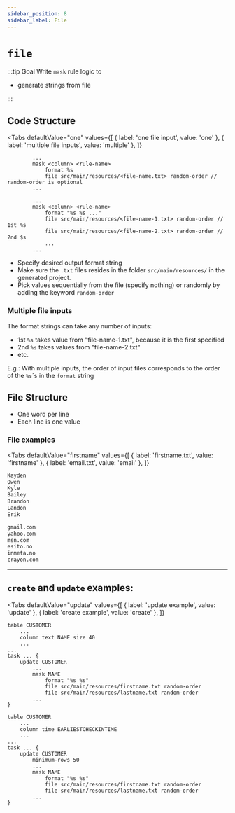```yaml
---
sidebar_position: 8
sidebar_label: File
---
```



# `file`

:::tip Goal
Write `mask` rule logic to

- generate strings from file

:::

## Code Structure

<Tabs
  defaultValue="one"
  values={[
    { label: 'one file input', value: 'one' },
	{ label: 'multiple file inputs', value: 'multiple' },
  ]}
>

<TabItem value="one">

```ano
        ...
        mask <column> <rule-name>
            format %s
            file src/main/resources/<file-name.txt> random-order // random-order is optional
        ...
```

</TabItem>

<TabItem value="multiple">

```ano
        ...
        mask <column> <rule-name>
            format "%s %s ..."
            file src/main/resources/<file-name-1.txt> random-order // 1st %s
            file src/main/resources/<file-name-2.txt> random-order // 2nd $s
            ...
        ...
```

</TabItem>

</Tabs>

- Specify desired output format string
- Make sure the `.txt` files resides in the folder `src/main/resources/` in the generated project.
- Pick values sequentially from the file (specify nothing) or randomly by adding the keyword `random-order`

### Multiple file inputs

The format strings can take any number of inputs:

- 1st `%s` takes value from "file-name-1.txt", because it is the first specified
- 2nd `%s` takes values from "file-name-2.txt"
- etc.

E.g.: With multiple inputs, the order of input files corresponds to the order of the `%s`´s in the `format` string

## File Structure

- One word per line
- Each line is one value

### File examples

<Tabs
  defaultValue="firstname"
  values={[
    { label: 'firstname.txt', value: 'firstname' },
	{ label: 'email.txt', value: 'email' },
  ]}
>

<TabItem value="firstname">

```txt
Kayden
Owen
Kyle
Bailey
Brandon
Landon
Erik
```

</TabItem>

<TabItem value="email">

```txt
gmail.com
yahoo.com
msn.com
esito.no
inmeta.no
crayon.com
```

</TabItem>

</Tabs>

---

## `create` and `update` examples:

<Tabs
  defaultValue="update"
  values={[
    { label: 'update example', value: 'update' },
	{ label: 'create example', value: 'create' },
  ]}
>

<TabItem value="update">

```ano
table CUSTOMER
    ...
    column text NAME size 40
    ...
...
task ... {
    update CUSTOMER
        ...
        mask NAME
            format "%s %s"
            file src/main/resources/firstname.txt random-order
            file src/main/resources/lastname.txt random-order
        ...
}
```

</TabItem>

<TabItem value="create">

```ano
table CUSTOMER
    ...
    column time EARLIESTCHECKINTIME
    ...
...
task ... {
    update CUSTOMER
        minimum-rows 50
        ...
        mask NAME
            format "%s %s"
            file src/main/resources/firstname.txt random-order
            file src/main/resources/lastname.txt random-order
        ...
}
```

</TabItem>

</Tabs>
